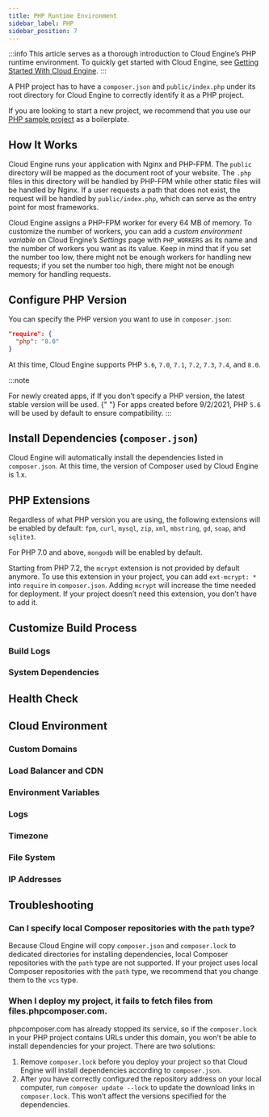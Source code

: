 ```yaml
---
title: PHP Runtime Environment
sidebar_label: PHP
sidebar_position: 7
---
```



:::info
This article serves as a thorough introduction to Cloud Engine’s PHP runtime environment. To quickly get started with Cloud Engine, see [Getting Started With Cloud Engine](/sdk/engine/deploy/getting-started).
:::

A PHP project has to have a `composer.json` and `public/index.php` under its root directory for Cloud Engine to correctly identify it as a PHP project.

If you are looking to start a new project, we recommend that you use our [PHP sample project](https://github.com/leancloud/slim-getting-started) as a boilerplate.

## How It Works

Cloud Engine runs your application with Nginx and PHP-FPM. The `public` directory will be mapped as the document root of your website. The `.php` files in this directory will be handled by PHP-FPM while other static files will be handled by Nginx. If a user requests a path that does not exist, the request will be handled by `public/index.php`, which can serve as the entry point for most frameworks.

Cloud Engine assigns a PHP-FPM worker for every 64 MB of memory. To customize the number of workers, you can add a _custom environment variable_ on Cloud Engine’s _Settings_ page with `PHP_WORKERS` as its name and the number of workers you want as its value. Keep in mind that if you set the number too low, there might not be enough workers for handling new requests; if you set the number too high, there might not be enough memory for handling requests.

## Configure PHP Version

You can specify the PHP version you want to use in `composer.json`:

```json
"require": {
  "php": "8.0"
}
```

At this time, Cloud Engine supports PHP `5.6`, `7.0`, `7.1`, `7.2`, `7.3`, `7.4`, and `8.0`.

:::note

<Conditional brand="leancloud">For newly created apps, if</Conditional>
<Conditional brand="tds">If</Conditional> you don’t specify a PHP version, the
latest stable version will be used.
<Conditional brand="leancloud">
  {" "}
  For apps created before 9/2/2021, PHP `5.6` will be used by default to ensure compatibility.
</Conditional>
:::

## Install Dependencies (`composer.json`)

Cloud Engine will automatically install the dependencies listed in `composer.json`. At this time, the version of Composer used by Cloud Engine is 1.x.

## PHP Extensions

Regardless of what PHP version you are using, the following extensions will be enabled by default: `fpm`, `curl`, `mysql`, `zip`, `xml`, `mbstring`, `gd`, `soap`, and `sqlite3`.

For PHP 7.0 and above, `mongodb` will be enabled by default.

Starting from PHP 7.2, the `mcrypt` extension is not provided by default anymore. To use this extension in your project, you can add `ext-mcrypt: *` into `require` in `composer.json`. Adding `mcrypt` will increase the time needed for deployment. If your project doesn’t need this extension, you don’t have to add it.

## Customize Build Process

<BuildingScripts />

### Build Logs

<BuildingBuildLogs />

### System Dependencies

<BuildingSystemDependencies />

## Health Check

<CloudHealthCheck />

## Cloud Environment

### Custom Domains

<CloudCustomDomain />

### Load Balancer and CDN

<CloudLoadBalancer only="php" />

### Environment Variables

<CloudEnvironments />

### Logs

<CloudLogs only="php" />

### Timezone

<CloudTimezone />

### File System

<CloudFilesystem />

### IP Addresses

<CloudInternetAddress />

## Troubleshooting

### Can I specify local Composer repositories with the `path` type?

Because Cloud Engine will copy `composer.json` and `composer.lock` to dedicated directories for installing dependencies, local Composer repositories with the `path` type are not supported.
If your project uses local Composer repositories with the `path` type, we recommend that you change them to the `vcs` type.

### When I deploy my project, it fails to fetch files from files.phpcomposer.com.

phpcomposer.com has already stopped its service, so if the `composer.lock` in your PHP project contains URLs under this domain, you won’t be able to install dependencies for your project.
There are two solutions:

1. Remove `composer.lock` before you deploy your project so that Cloud Engine will install dependencies according to `composer.json`.
2. After you have correctly configured the repository address on your local computer, run `composer update --lock` to update the download links in `composer.lock`. This won’t affect the versions specified for the dependencies.
